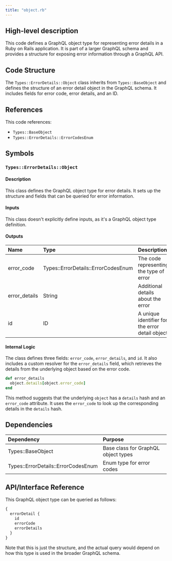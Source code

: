 ```yaml
---
title: "object.rb"
---
```


## High-level description
This code defines a GraphQL object type for representing error details in a Ruby on Rails application. It is part of a larger GraphQL schema and provides a structure for exposing error information through a GraphQL API.

## Code Structure
The `Types::ErrorDetails::Object` class inherits from `Types::BaseObject` and defines the structure of an error detail object in the GraphQL schema. It includes fields for error code, error details, and an ID.

## References
This code references:
- `Types::BaseObject`
- `Types::ErrorDetails::ErrorCodesEnum`

## Symbols

### `Types::ErrorDetails::Object`
#### Description
This class defines the GraphQL object type for error details. It sets up the structure and fields that can be queried for error information.

#### Inputs
This class doesn't explicitly define inputs, as it's a GraphQL object type definition.

#### Outputs
| Name | Type | Description |
|:-----|:-----|:------------|
| error_code | Types::ErrorDetails::ErrorCodesEnum | The code representing the type of error |
| error_details | String | Additional details about the error |
| id | ID | A unique identifier for the error detail object |

#### Internal Logic
The class defines three fields: `error_code`, `error_details`, and `id`. It also includes a custom resolver for the `error_details` field, which retrieves the details from the underlying object based on the error code.

```ruby
def error_details
  object.details[object.error_code]
end
```

This method suggests that the underlying `object` has a `details` hash and an `error_code` attribute. It uses the `error_code` to look up the corresponding details in the `details` hash.

## Dependencies
| Dependency | Purpose |
|:-----------|:--------|
| Types::BaseObject | Base class for GraphQL object types |
| Types::ErrorDetails::ErrorCodesEnum | Enum type for error codes |

## API/Interface Reference
This GraphQL object type can be queried as follows:

```graphql
{
  errorDetail {
    id
    errorCode
    errorDetails
  }
}
```

Note that this is just the structure, and the actual query would depend on how this type is used in the broader GraphQL schema.